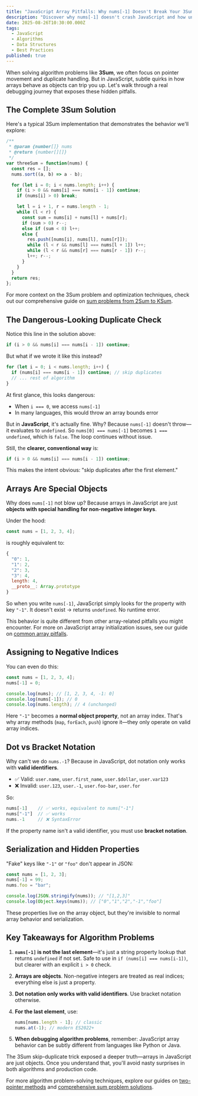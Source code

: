```yaml
---
title: "JavaScript Array Pitfalls: Why nums[-1] Doesn't Break Your 3Sum Solution"
description: "Discover why nums[-1] doesn't crash JavaScript and how understanding arrays as objects can help you debug algorithm problems like 3Sum. Learn about negative indexing, property access patterns, and JavaScript's unique array behavior."
date: 2025-08-26T10:30:00.000Z
tags:
  - JavaScript
  - Algorithms
  - Data Structures
  - Best Practices
published: true
---
```


When solving algorithm problems like **3Sum**, we often focus on pointer movement and duplicate handling. But in JavaScript, subtle quirks in how arrays behave as objects can trip you up. Let's walk through a real debugging journey that exposes these hidden pitfalls.

## The Complete 3Sum Solution

Here's a typical 3Sum implementation that demonstrates the behavior we'll explore:

```js
/**
 * @param {number[]} nums
 * @return {number[][]}
 */
var threeSum = function(nums) {
  const res = [];
  nums.sort((a, b) => a - b);

  for (let i = 0; i < nums.length; i++) {
    if (i > 0 && nums[i] === nums[i - 1]) continue;
    if (nums[i] > 0) break;

    let l = i + 1, r = nums.length - 1;
    while (l < r) {
      const sum = nums[i] + nums[l] + nums[r];
      if (sum > 0) r--;
      else if (sum < 0) l++;
      else {
        res.push([nums[i], nums[l], nums[r]]);
        while (l < r && nums[l] === nums[l + 1]) l++;
        while (l < r && nums[r] === nums[r - 1]) r--;
        l++; r--;
      }
    }
  }
  return res;
};
```

For more context on the 3Sum problem and optimization techniques, check out our comprehensive guide on [sum problems from 2Sum to KSum](/blog/from-2sum-to-ksum-recursive-optimization).

## The Dangerous-Looking Duplicate Check

Notice this line in the solution above:

```js
if (i > 0 && nums[i] === nums[i - 1]) continue;
```

But what if we wrote it like this instead?

```js
for (let i = 0; i < nums.length; i++) {
  if (nums[i] === nums[i - 1]) continue; // skip duplicates
  // ... rest of algorithm
}
```

At first glance, this looks dangerous:

- When `i === 0`, we access `nums[-1]`
- In many languages, this would throw an array bounds error

But in **JavaScript**, it's actually fine. Why? Because `nums[-1]` doesn't throw—it evaluates to `undefined`. So `nums[0] === nums[-1]` becomes `1 === undefined`, which is `false`. The loop continues without issue.

Still, the **clearer, conventional way** is:

```js
if (i > 0 && nums[i] === nums[i - 1]) continue;
```

This makes the intent obvious: "skip duplicates after the first element."

## Arrays Are Special Objects

Why does `nums[-1]` not blow up? Because arrays in JavaScript are just **objects with special handling for non-negative integer keys**.

Under the hood:

```js
const nums = [1, 2, 3, 4];
```

is roughly equivalent to:

```js
{
  "0": 1,
  "1": 2,
  "2": 3,
  "3": 4,
  length: 4,
  __proto__: Array.prototype
}
```

So when you write `nums[-1]`, JavaScript simply looks for the property with key `"-1"`. It doesn't exist → returns `undefined`. No runtime error.

This behavior is quite different from other array-related pitfalls you might encounter. For more on JavaScript array initialization issues, see our guide on [common array pitfalls](/blog/javascript-array-initialization-pitfalls).

## Assigning to Negative Indices

You can even do this:

```js
const nums = [1, 2, 3, 4];
nums[-1] = 0;

console.log(nums); // [1, 2, 3, 4, -1: 0]
console.log(nums[-1]); // 0
console.log(nums.length); // 4 (unchanged)
```

Here `"-1"` becomes a **normal object property**, not an array index. That's why array methods (`map`, `forEach`, `push`) ignore it—they only operate on valid array indices.

## Dot vs Bracket Notation

Why can't we do `nums.-1`? Because in JavaScript, dot notation only works with **valid identifiers**.

- ✅ Valid: `user.name`, `user.first_name`, `user.$dollar`, `user.var123`
- ❌ Invalid: `user.123`, `user.-1`, `user.foo-bar`, `user.for`

So:

```js
nums[-1]    // ✅ works, equivalent to nums["-1"]
nums["-1"]  // ✅ works
nums.-1     // ❌ SyntaxError
```

If the property name isn't a valid identifier, you must use **bracket notation**.

## Serialization and Hidden Properties

"Fake" keys like `"-1"` or `"foo"` don't appear in JSON:

```js
const nums = [1, 2, 3];
nums[-1] = 99;
nums.foo = "bar";

console.log(JSON.stringify(nums)); // "[1,2,3]"
console.log(Object.keys(nums)); // ["0","1","2","-1","foo"]
```

These properties live on the array object, but they're invisible to normal array behavior and serialization.

## Key Takeaways for Algorithm Problems

1. **`nums[-1]` is not the last element**—it's just a string property lookup that returns `undefined` if not set. Safe to use in `if (nums[i] === nums[i-1])`, but clearer with an explicit `i > 0` check.

2. **Arrays are objects**. Non-negative integers are treated as real indices; everything else is just a property.

3. **Dot notation only works with valid identifiers**. Use bracket notation otherwise.

4. **For the last element**, use:
   ```js
   nums[nums.length - 1]; // classic
   nums.at(-1); // modern ES2022+
   ```

5. **When debugging algorithm problems**, remember: JavaScript array behavior can be subtly different from languages like Python or Java.

The 3Sum skip-duplicate trick exposed a deeper truth—arrays in JavaScript are just objects. Once you understand that, you'll avoid nasty surprises in both algorithms and production code.

For more algorithm problem-solving techniques, explore our guides on [two-pointer methods](/blog/two-pointers) and [comprehensive sum problem solutions](/blog/from-2sum-to-ksum-recursive-optimization).